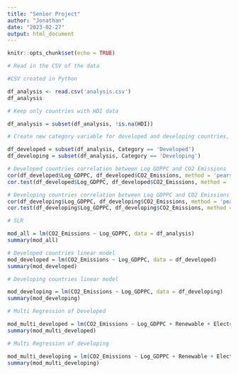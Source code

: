 ```yaml
---
title: "Senior Project"
author: "Jonathan"
date: "2023-02-27"
output: html_document
---
```


```r
knitr::opts_chunk$set(echo = TRUE)
```

```r
# Read in the CSV of the data
```


```r
#CSV created in Python

df_analysis <- read.csv('analysis.csv')
df_analysis 
```

```r
# Keep only countries with HDI data

df_analysis = subset(df_analysis, !is.na(HDI))
```


```r
# Create new category variable for developed and developing countries, based on HDI

df_developed = subset(df_analysis, Category == 'Developed')
df_developing = subset(df_analysis, Category == 'Developing')
```

```r
# Developed countries correlation between Log GDPPC and CO2 Emissions
cor(df_developed$Log_GDPPC, df_developed$CO2_Emissions, method = 'pearson')
cor.test(df_developed$Log_GDPPC, df_developed$CO2_Emissions, method = 'pearson')
```

```r
# Developing countries correlation between Log GDPPC and CO2 Emissions
cor(df_developing$Log_GDPPC, df_developing$CO2_Emissions, method = 'pearson')
cor.test(df_developing$Log_GDPPC, df_developing$CO2_Emissions, method = 'pearson')
```

```r
# SLR

mod_all = lm(CO2_Emissions ~ Log_GDPPC, data = df_analysis)
summary(mod_all)
```


```r
# Developed countries linear model
mod_developed = lm(CO2_Emissions ~ Log_GDPPC, data = df_developed)
summary(mod_developed)
```

```r
# Developing countries linear model

mod_developing = lm(CO2_Emissions ~ Log_GDPPC, data = df_developing)
summary(mod_developing)
```

```r
# Multi Regression of Developed

mod_multi_developed = lm(CO2_Emissions ~ Log_GDPPC + Renewable + Electricity, data = df_developed)
summary(mod_multi_developed)
```

```r
# Multi Regression of developing

mod_multi_developing = lm(CO2_Emissions ~ Log_GDPPC + Renewable + Electricity, data = df_developing)
summary(mod_multi_developing)
```





